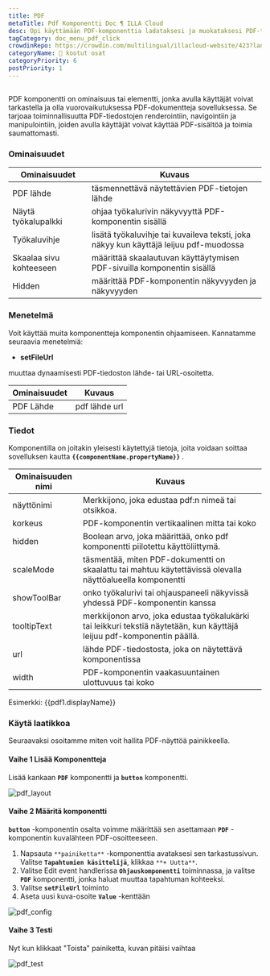 ```yaml
---
title: PDF
metaTitle: Pdf Komponentti Doc ¶ ILLA Cloud
desc: Opi käyttämään PDF-komponenttia ladataksesi ja muokataksesi PDF-tiedostoja sovelluksellesi ILLA Cloudissa.
tagCategory: doc_menu_pdf_click
crowdinRepo: https://crowdin.com/multilingual/illacloud-website/423?languages=fi&filter=basic&value=0
categoryName: 🧬 kootut osat
categoryPriority: 6
postPriority: 1
---
```


## <h2 hidden>Mikä on PDF?</h2>

PDF komponentti on ominaisuus tai elementti, jonka avulla käyttäjät voivat tarkastella ja olla vuorovaikutuksessa PDF-dokumentteja sovelluksessa. Se tarjoaa toiminnallisuutta PDF-tiedostojen renderointiin, navigointiin ja manipulointiin, joiden avulla käyttäjät voivat käyttää PDF-sisältöä ja toimia saumattomasti.

### Ominaisuudet

| Ominaisuudet            | Kuvaus                                                                                 |
| ----------------------- | -------------------------------------------------------------------------------------- |
| PDF lähde               | täsmennettävä näytettävien PDF-tietojen lähde                                          |
| Näytä työkalupalkki     | ohjaa työkalurivin näkyvyyttä PDF-komponentin sisällä                                  |
| Työkaluvihje            | lisätä työkaluvihje tai kuvaileva teksti, joka näkyy kun käyttäjä leijuu pdf-muodossa  |
| Skaalaa sivu kohteeseen | määrittää skaalautuvan käyttäytymisen PDF-sivuilla komponentin sisällä                 |
| Hidden                  | määrittää PDF-komponentin näkyvyyden ja näkyvyyden                                     |

### Menetelmä

Voit käyttää muita komponentteja komponentin ohjaamiseen. Kannatamme seuraavia menetelmiä:

-   **setFileUrl**

muuttaa dynaamisesti PDF-tiedoston lähde- tai URL-osoitetta.

| Ominaisuudet | Kuvaus        |
| ------------ | ------------- |
| PDF Lähde    | pdf lähde url |

### Tiedot

Komponentilla on joitakin yleisesti käytettyjä tietoja, joita voidaan soittaa sovelluksen kautta **`{{componentName.propertyName}}`** .

| Ominaisuuden nimi | Kuvaus                                                                                                                  |
| ----------------- | ----------------------------------------------------------------------------------------------------------------------- |
| näyttönimi        | Merkkijono, joka edustaa pdf:n nimeä tai otsikkoa.                                                                      |
| korkeus           | PDF-komponentin vertikaalinen mitta tai koko                                                                            |
| hidden            | Boolean arvo, joka määrittää, onko pdf komponentti piilotettu käyttöliittymä.                                           |
| scaleMode         | täsmentää, miten PDF-dokumentti on skaalattu tai mahtuu käytettävissä olevalla näyttöalueella komponentti               |
| showToolBar       | onko työkalurivi tai ohjauspaneeli näkyvissä yhdessä PDF-komponentin kanssa                                             |
| tooltipText       | merkkijonon arvo, joka edustaa työkalukärki tai leikkuri tekstiä näytetään, kun käyttäjä leijuu pdf-komponentin päällä. |
| url               | lähde PDF-tiedostosta, joka on näytettävä komponentissa                                                                 |
| width             | PDF-komponentin vaakasuuntainen ulottuvuus tai koko                                                                     |

Esimerkki: {{pdf1.displayName}}

### Käytä laatikkoa

Seuraavaksi osoitamme miten voit hallita PDF-näyttöä painikkeella.

#### Vaihe 1 Lisää Komponentteja

Lisää kankaan **`PDF`** komponentti ja **`button`** komponentti.

![pdf_layout](https://cdn.illacloud.com/official-website/img/docs/pdf_layout.jpg)

#### Vaihe 2 Määritä komponentti

**`button`** -komponentin osalta voimme määrittää sen asettamaan **`PDF`** -komponentin kuvalähteen PDF-osoitteeseen.

1.  Napsauta `**painiketta**` -komponenttia avataksesi sen tarkastussivun. Valitse **`Tapahtumien käsittelijä`**, klikkaa `**+ Uutta**`.
2.  Valitse Edit event handlerissa **`Ohjauskomponentti`** toiminnassa, ja valitse **`PDF`** komponentti, jonka haluat muuttaa tapahtuman kohteeksi.
3.  Valitse **`setFileUrl`** toiminto
4.  Aseta uusi kuva-osoite **`Value`** -kenttään

![pdf_config](https://cdn.illacloud.com/official-website/img/docs/pdf_config.jpg)

#### Vaihe 3 Testi

Nyt kun klikkaat "Toista" painiketta, kuvan pitäisi vaihtaa

![pdf_test](https://cdn.illacloud.com/official-website/img/docs/pdf_test.jpg)
